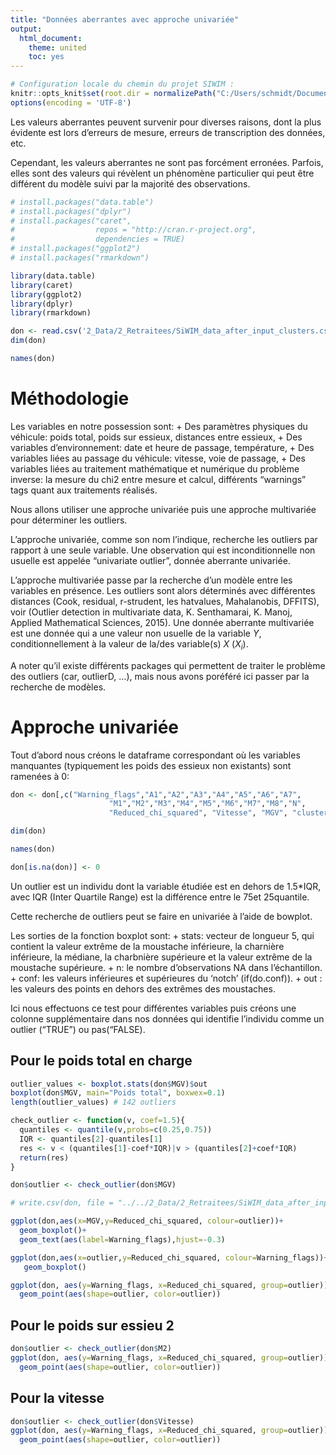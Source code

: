 ```yaml
---
title: "Données aberrantes avec approche univariée"
output: 
  html_document:
    theme: united
    toc: yes
---
```


```r
# Configuration locale du chemin du projet SIWIM :
knitr::opts_knit$set(root.dir = normalizePath("C:/Users/schmidt/Documents/GitHub/SiWIM-project/")) 
options(encoding = 'UTF-8')
```

Les valeurs aberrantes peuvent survenir pour diverses raisons, dont la plus évidente est lors d’erreurs de mesure, erreurs de transcription des données, etc.

Cependant, les valeurs aberrantes ne sont pas forcément erronées.  Parfois, elles sont des valeurs qui révèlent un phénomène particulier qui peut être différent du modèle suivi par la majorité des observations.

```r
# install.packages("data.table")
# install.packages("dplyr")
# install.packages("caret",
#                  repos = "http://cran.r-project.org", 
#                  dependencies = TRUE)
# install.packages("ggplot2")
# install.packages("rmarkdown")

library(data.table)
library(caret)
library(ggplot2)
library(dplyr)
library(rmarkdown)

don <- read.csv('2_Data/2_Retraitees/SiWIM_data_after_input_clusters.csv',header=T)
dim(don)

names(don)
```

# Méthodologie

Les variables en notre possession sont: 
+ Des paramètres physiques du véhicule: poids total, poids sur essieux, distances entre essieux, 
+ Des variables d'environnement: date et heure de passage, température, 
+ Des variables liées au passage du véhicule: vitesse, voie de passage, 
+ Des variables liées au traitement mathématique et numérique du problème inverse: la mesure du chi2 entre mesure et calcul, différents "warnings" tags quant aux traitements réalisés.

Nous allons utiliser une approche univariée puis une approche multivariée pour déterminer les outliers. 

L'approche univariée, comme son nom l'indique, recherche les outliers par rapport à une seule variable. Une observation qui est inconditionnelle non usuelle est appelée "univariate outlier", donnée aberrante univariée.  

L'approche multivariée passe par la recherche d'un modèle entre les variables en présence. Les outliers sont alors déterminés avec différentes distances (Cook, residual, r-strudent, les hatvalues, Mahalanobis, DFFITS), voir (Outlier detection in multivariate data, K. Senthamarai, K. Manoj, Applied Mathematical Sciences, 2015). 
Une donnée aberrante multivariée est une donnée qui a une valeur non usuelle de la variable $Y$, conditionnellement à la valeur de la/des variable(s) $X$ ($X_i$).

A noter qu'il existe différents packages qui permettent de traiter le problème des outliers (car, outlierD, ...), mais nous avons poréféré ici passer par la recherche de modèles. 


# Approche univariée

Tout d'abord nous créons le dataframe correspondant où les variables manquantes (typiquement les poids des essieux non existants) sont ramenées à 0: 

```r
don <- don[,c("Warning_flags","A1","A2","A3","A4","A5","A6","A7",
                      "M1","M2","M3","M4","M5","M6","M7","M8","N", 
                      "Reduced_chi_squared", "Vitesse", "MGV", "clusters_kmeans")]

dim(don)

names(don)

don[is.na(don)] <- 0
```

Un outlier est un individu dont la variable étudiée est en dehors de 1.5*IQR, avec IQR (Inter Quartile Range) est la différence entre le 75\ieme et 25\ieme quantile. 

Cette recherche de outliers peut se faire en univariée à l'aide de bowplot. 

Les sorties de la fonction boxplot sont: 
+ stats: vecteur de longueur 5, qui contient la valeur extrême de la moustache inférieure, la charnière inférieure, la médiane, la charbnière supérieure et la valeur extrême de la moustache supérieure. 
+ n: le nombre d'observations NA dans l'échantillon.	
+ conf: les valeurs inférieures et supérieures du ‘notch’ (if(do.conf)). 
+ out : les valeurs des points en dehors des extrêmes des moustaches. 

Ici nous effectuons ce test pour différentes variables puis créons une colonne supplémentaire dans nos données qui identifie l'individu comme un outlier ("TRUE") ou pas("FALSE). 

## Pour le poids total en charge

```r
outlier_values <- boxplot.stats(don$MGV)$out
boxplot(don$MGV, main="Poids total", boxwex=0.1)
length(outlier_values) # 142 outliers

check_outlier <- function(v, coef=1.5){
  quantiles <- quantile(v,probs=c(0.25,0.75))
  IQR <- quantiles[2]-quantiles[1]
  res <- v < (quantiles[1]-coef*IQR)|v > (quantiles[2]+coef*IQR)
  return(res)
}

don$outlier <- check_outlier(don$MGV)

# write.csv(don, file = "../../2_Data/2_Retraitees/SiWIM_data_after_input_clusters_outliers.csv")
```

```r
ggplot(don,aes(x=MGV,y=Reduced_chi_squared, colour=outlier))+
  geom_boxplot()+
  geom_text(aes(label=Warning_flags),hjust=-0.3)
```

```r
ggplot(don,aes(x=outlier,y=Reduced_chi_squared, colour=Warning_flags))+
   geom_boxplot()
```

```r
ggplot(don, aes(y=Warning_flags, x=Reduced_chi_squared, group=outlier)) +
  geom_point(aes(shape=outlier, color=outlier))
```

## Pour le poids sur essieu 2

```r
don$outlier <- check_outlier(don$M2)
ggplot(don, aes(y=Warning_flags, x=Reduced_chi_squared, group=outlier)) +
  geom_point(aes(shape=outlier, color=outlier))
```

## Pour la vitesse

```r
don$outlier <- check_outlier(don$Vitesse)
ggplot(don, aes(y=Warning_flags, x=Reduced_chi_squared, group=outlier)) +
  geom_point(aes(shape=outlier, color=outlier))
```


